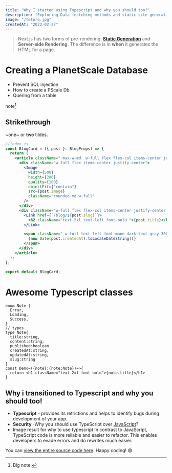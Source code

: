 ```yaml
---
title: "Why I started using Typescript and why you should too?"
description: "Exploring Data fectching methods and static site generation features in next js "
image: "/totoro.jpg"
createdAt: "2022-02-27"
---
```


> Next.js has two forms of pre-rendering: [**Static Generation**](http://next.org) and **Server-side Rendering**. The difference is in **when** it generates the HTML for a page.

# Creating a PlanetScale Database

- Prevent SQL injection
- How to create a PScale Db
- Quering from a table

note[^1]

[^1]: Big note.

## Strikethrough

~one~ or ~~two~~ tildes.

```jsx:BlogCard.jsx
//index.js
const BlogCard = ({ post }: BlogProps) => {
  return (
    <article className=" max-w-md  w-full flex flex-col items-center justify-center gap-y-2 overflow-hidden ">
      <div className="w-full flex items-center justify-center">
        <Image
          width={500}
          height={280}
          quality={100}
          objectFit={"contain"}
          src={post.image}
          className="rounded-md w-full"
        />
      </div>
      <div className="w-full flex flex-col items-center justify-center gap-y-1.5">
        <Link href={`/blog/${post.slug}`}>
          <h2 className="text-2xl text-left font-bold ">{post.title}</h2>
        </Link>

        <span className=" w-full text-left font-mono dark:text-gray-300">
          {new Date(post.createdAt).toLocaleDateString()}
        </span>
      </div>
    </article>
  );
};

export default BlogCard;
```

# Awesome Typescript classes

```tsx:Types.tsx
enum Note {
  Error,
  Loading,
  Success,
}
// types
type Note{
  title:string,
  content:string,
  published:boolean
  createdAt:string,
  updatedAt:string,
  slug:string
}
const Demo=({note}:{note:Note})=>{
  return <h1 className="text-2xl font-bold">{note.title}</h1>
}
```

## Why i transitioned to Typescript and why you should too!

- **Typescript** - provides its retrictions and helps to identify bugs during development of your app.
- **Security** -Why you should use TypeScript over [JavaScript](http://vitejs.dev)?
- Image result for why to use typescript
  In contrast to JavaScript, TypeScript code is more reliable and easier to refactor. This enables developers to evade errors and do rewrites much easier.

You can [view the entire source code here](https://github.com/leerob/youtube-to-mp3). Happy coding! 😄
